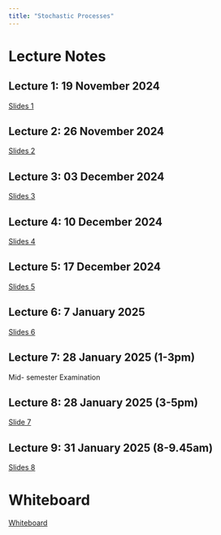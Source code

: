 ```yaml
---
title: "Stochastic Processes"
---
```


# Lecture Notes

## Lecture 1: 19 November 2024

[Slides 1](https://thiyangt.github.io/stochasticprocessesed2/#1)

## Lecture 2: 26 November 2024

[Slides 2](https://stochasticprocesses.netlify.app/1_Sp/1_lecture2.pdf)

## Lecture 3: 03 December 2024

[Slides 3](https://stochasticprocesses.netlify.app/2_stochastic_processes_2021/2_stochastic_processes.pdf)

## Lecture 4: 10 December 2024

[Slides 4](https://stochasticprocesses.netlify.app/3_stochastic_processes_2021/3_stochastic_processes.pdf)

## Lecture 5: 17 December 2024

[Slides 5](https://stochasticprocesses.netlify.app/4limitingprob/4_stochastic_processes.pdf)

## Lecture 6: 7 January 2025

[Slides 6](https://stochasticprocesses.netlify.app/5_stochastic_processes_2021/5_stochastic_processes_2021.pdf)

## Lecture 7: 28 January 2025 (1-3pm)

Mid- semester Examination

## Lecture 8: 28 January 2025 (3-5pm)

[Slide 7](https://stochasticprocesses.netlify.app/6_stochastic_processes_2021.pdf)

## Lecture 9: 31 January 2025 (8-9.45am)

[Slides 8](https://stochasticprocesses.netlify.app/7_stochastic_processes.pdf)

# Whiteboard

[Whiteboard](https://learn.zoom.us/j/94362964735?pwd=nmdxO9lCfFMKZktTkWSA4scUeZPzvm.1)
